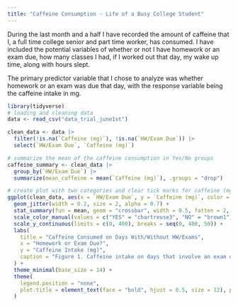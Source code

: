 ```yaml
---
title: "Caffeine Consumption - Life of a Busy College Student"
---
```


During the last month and a half I have recorded the amount of caffeine that I, a full time college senior and part time worker, has consumed. I have included the potential variables of whether or not I have homework or an exam due, how many classes I had, if I worked out that day, my wake up time, along with hours slept.

The primary predictor variable that I chose to analyze was whether homework or an exam was due that day, with the response variable being the caffeine intake in mg.

```r


library(tidyverse)
# loading and cleaning data
data <- read_csv("data_trial_june1st")

clean_data <- data |>
  filter(!is.na(`Caffeine (mg)`), !is.na(`HW/Exam Due`)) |>
  select(`HW/Exam Due`, `Caffeine (mg)`)

# summarize the mean of the caffeine consumption in Yes/No groups
caffeine_summary <- clean_data |>
  group_by(`HW/Exam Due`) |>
  summarize(mean_caffeine = mean(`Caffeine (mg)`), .groups = "drop")

# create plot with two categories and clear tick marks for caffeine (mg) on y-axis
ggplot(clean_data, aes(x = `HW/Exam Due`, y = `Caffeine (mg)`, color = `HW/Exam Due`)) +
  geom_jitter(width = 0.2, size = 2, alpha = 0.7) +
  stat_summary(fun = mean, geom = "crossbar", width = 0.5, fatten = 2, color = "black") +
  scale_color_manual(values = c("YES" = "chartreuse3", "NO" = "brown1")) +
  scale_y_continuous(limits = c(0, 400), breaks = seq(0, 400, 50)) +
  labs(
    title = "Caffeine Consumed on Days With/Without HW/Exams",
    x = "Homework or Exam Due?",
    y = "Caffeine Intake (mg)", 
    caption = "Figure 1. Caffeine intake on days that involve an exam or homework being due and days that do not. \nEach point represents the caffeine consumption for one day (mg). \nThe horizontal black bars represent the means for each category. "
  ) +
  theme_minimal(base_size = 14) +
  theme(
    legend.position = "none",
    plot.title = element_text(face = "bold", hjust = 0.5, size = 12), plot.caption = element_text(size = 10, hjust = 0, margin = margin(t = 10))
  )

```
